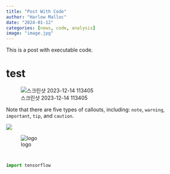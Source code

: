 ```yaml
---
title: "Post With Code"
author: "Harlow Malloc"
date: "2024-01-12"
categories: [news, code, analysis]
image: "image.jpg"
---
```


This is a post with executable code.

# test


![스크린샷 2023-12-14 113405](../../images/index/스크린샷 2023-12-14 113405.png)

::: {.callout-note}
Note that there are five types of callouts, including:
`note`, `warning`, `important`, `tip`, and `caution`.
:::

![](./image.jpg)

![logo](https://th.bing.com/th/id/R.4aa108082e7d3cbd55add79f84612aaa?rik=I4dbPhSe%2fbHHSg&riu=http%3a%2f%2fpurepng.com%2fpublic%2fuploads%2flarge%2fpurepng.com-google-logo-2015brandlogobrand-logoiconssymbolslogosgoogle-6815229372333mqrr.png&ehk=ewmaCOvP0Ji4QViEJnxSdlrYUrTSTWhi8nZ9XdyCgAI%3d&risl=&pid=ImgRaw&r=0)



```c++

```


```python

import tensorflow
```